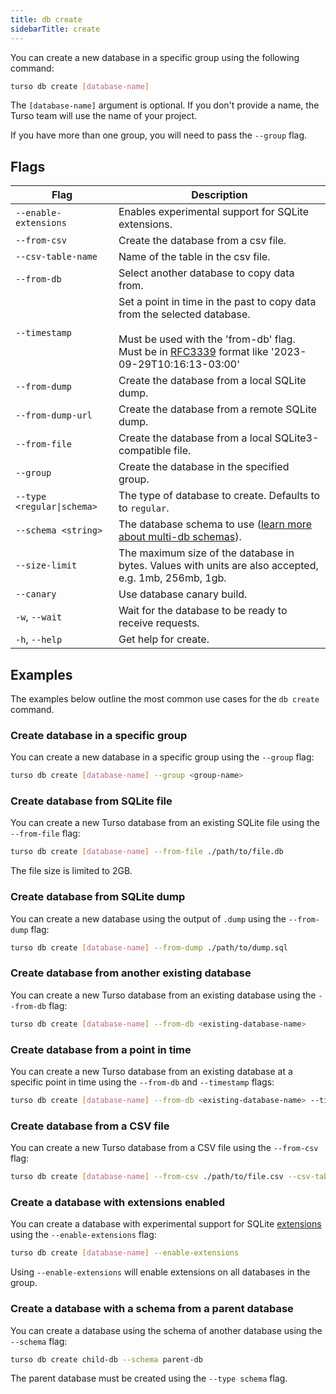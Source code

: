 ```yaml
---
title: db create
sidebarTitle: create
---
```


You can create a new database in a specific group using the following command:

```bash
turso db create [database-name]
```

<Info>

The `[database-name]` argument is optional. If you don't provide a name, the Turso team will use the name of your project.

</Info>

<Info>

If you have more than one group, you will need to pass the `--group` flag.

</Info>

## Flags

| Flag                       | Description                                                                                                                                                                                                                           |
| -------------------------- | ------------------------------------------------------------------------------------------------------------------------------------------------------------------------------------------------------------------------------------- |
| `--enable-extensions`      | Enables experimental support for SQLite extensions.                                                                                                                                                                                   |
| `--from-csv`               | Create the database from a csv file.                                                                                                                                                                                                  |
| `--csv-table-name`         | Name of the table in the csv file.                                                                                                                                                                                                    |
| `--from-db`                | Select another database to copy data from.                                                                                                                                                                                            |
| `--timestamp`              | Set a point in time in the past to copy data from the selected database.<br /><br />Must be used with the 'from-db' flag. Must be in [RFC3339](https://datatracker.ietf.org/doc/html/rfc3339) format like '2023-09-29T10:16:13-03:00' |
| `--from-dump`              | Create the database from a local SQLite dump.                                                                                                                                                                                         |
| `--from-dump-url`          | Create the database from a remote SQLite dump.                                                                                                                                                                                        |
| `--from-file`              | Create the database from a local SQLite3-compatible file.                                                                                                                                                                             |
| `--group`                  | Create the database in the specified group.                                                                                                                                                                                           |
| `--type <regular\|schema>` | The type of database to create. Defaults to to `regular`.                                                                                                                                                                             |
| `--schema <string>`        | The database schema to use ([learn more about multi-db schemas](/features/multi-db-schemas)).                                                                                                                                         |
| `--size-limit`             | The maximum size of the database in bytes. Values with units are also accepted, e.g. 1mb, 256mb, 1gb.                                                                                                                                 |
| `--canary`                 | Use database canary build.                                                                                                                                                                                                            |
| `-w`, `--wait`             | Wait for the database to be ready to receive requests.                                                                                                                                                                                |
| `-h`, `--help`             | Get help for create.                                                                                                                                                                                                                  |

## Examples

The examples below outline the most common use cases for the `db create` command.

### Create database in a specific group

You can create a new database in a specific group using the `--group` flag:

```bash
turso db create [database-name] --group <group-name>
```

### Create database from SQLite file

You can create a new Turso database from an existing SQLite file using the `--from-file` flag:

```bash
turso db create [database-name] --from-file ./path/to/file.db
```

<Info>

The file size is limited to 2GB.

</Info>

### Create database from SQLite dump

You can create a new database using the output of `.dump` using the `--from-dump` flag:

```bash
turso db create [database-name] --from-dump ./path/to/dump.sql
```

### Create database from another existing database

You can create a new Turso database from an existing database using the `--from-db` flag:

```bash
turso db create [database-name] --from-db <existing-database-name>
```

### Create database from a point in time

You can create a new Turso database from an existing database at a specific point in time using the `--from-db` and `--timestamp` flags:

```bash
turso db create [database-name] --from-db <existing-database-name> --timestamp 2024-01-01T10:10:10-10:00
```

### Create database from a CSV file

You can create a new Turso database from a CSV file using the `--from-csv` flag:

```bash
turso db create [database-name] --from-csv ./path/to/file.csv --csv-table-name <desired-table-name>
```

### Create a database with extensions enabled

You can create a database with experimental support for SQLite [extensions](/extensions) using the `--enable-extensions` flag:

```bash
turso db create [database-name] --enable-extensions
```

<Note>

Using `--enable-extensions` will enable extensions on all databases in the group.

</Note>

### Create a database with a schema from a parent database

You can create a database using the schema of another database using the `--schema` flag:

```bash
turso db create child-db --schema parent-db
```

<Note>

The parent database must be created using the `--type schema` flag.

</Note>

